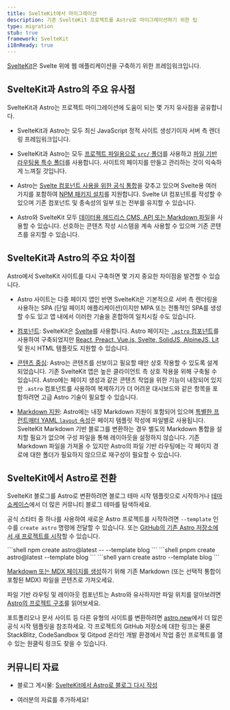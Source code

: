 ```yaml
---
title: SvelteKit에서 마이그레이션
description: 기존 SvelteKit 프로젝트를 Astro로 마이그레이션하기 위한 팁
type: migration
stub: true
framework: SvelteKit
i18nReady: true
---
```



[SvelteKit](https://kit.svelte.dev)은 Svelte 위에 웹 애플리케이션을 구축하기 위한 프레임워크입니다.

## SvelteKit과 Astro의 주요 유사점

SvelteKit과 Astro는 프로젝트 마이그레이션에 도움이 되는 몇 가지 유사점을 공유합니다.

- SvelteKit과 Astro는 모두 최신 JavaScript 정적 사이트 생성기이자 서버 측 렌더링 프레임워크입니다.

- SvelteKit과 Astro는 모두 [프로젝트 파일용으로 `src/` 폴더](/ko/basics/project-structure/#src)를 사용하고 [파일 기반 라우팅용 특수 폴더](/ko/basics/astro-pages/)를 사용합니다. 사이트의 페이지를 만들고 관리하는 것이 익숙하게 느껴질 것입니다.

- Astro는 [Svelte 컴포넌트 사용을 위한 공식 통합](/ko/guides/integrations-guide/svelte/)을 갖추고 있으며 Svelte용 여러 가지를 포함하여 [NPM 패키지 설치](/ko/guides/imports/#npm-패키지)를 지원합니다. Svelte UI 컴포넌트를 작성할 수 있으며 기존 컴포넌트 및 종속성의 일부 또는 전부를 유지할 수 있습니다.

- Astro와 SvelteKit 모두 [데이터용 헤드리스 CMS, API 또는 Markdown 파일](/ko/guides/data-fetching/)을 사용할 수 있습니다. 선호하는 콘텐츠 작성 시스템을 계속 사용할 수 있으며 기존 콘텐츠를 유지할 수 있습니다.

## SvelteKit과 Astro의 주요 차이점

Astro에서 SvelteKit 사이트를 다시 구축하면 몇 가지 중요한 차이점을 발견할 수 있습니다.

- Astro 사이트는 다중 페이지 앱인 반면 SvelteKit은 기본적으로 서버 측 렌더링을 사용하는 SPA (단일 페이지 애플리케이션)이지만 MPA 또는 전통적인 SPA를 생성할 수도 있고 앱 내에서 이러한 기술을 혼합하여 일치시킬 수도 있습니다.

- [컴포넌트](/ko/basics/astro-components/): SvelteKit은 [Svelte](https://svelte.dev)를 사용합니다. Astro 페이지는 [`.astro` 컴포넌트](/ko/basics/astro-components/)를 사용하여 구축되었지만 [React, Preact, Vue.js, Svelte, SolidJS, AlpineJS, Lit](/ko/guides/framework-components/) 및 원시 HTML 템플릿도 지원할 수 있습니다.

- [콘텐츠 중심](/ko/concepts/why-astro/#콘텐츠-중심): Astro는 콘텐츠를 선보이고 필요할 때만 상호 작용할 수 있도록 설계되었습니다. 기존 SvelteKit 앱은 높은 클라이언트 측 상호 작용을 위해 구축될 수 있습니다. Astro에는 페이지 생성과 같은 콘텐츠 작업을 위한 기능이 내장되어 있지만 `.astro` 컴포넌트를 사용하여 복제하기가 더 어려운 대시보드와 같은 항목을 포함하려면 고급 Astro 기술이 필요할 수 있습니다.

- [Markdown 지원](/ko/guides/markdown-content/): Astro에는 내장 Markdown 지원이 포함되어 있으며 [특별한 프런트매터 YAML `layout` 속성](/ko/basics/layouts/#markdownmdx-레이아웃)은 페이지 템플릿 작성에 파일별로 사용됩니다. SvelteKit Markdown 기반 블로그를 변환하는 경우 별도의 Markdown 통합을 설치할 필요가 없으며 구성 파일을 통해 레이아웃을 설정하지 않습니다. 기존 Markdown 파일을 가져올 수 있지만 Astro의 파일 기반 라우팅에는 각 페이지 경로에 대한 폴더가 필요하지 않으므로 재구성이 필요할 수 있습니다.

## SvelteKit에서 Astro로 전환

SvelteKit 블로그를 Astro로 변환하려면 블로그 테마 시작 템플릿으로 시작하거나 [테마 쇼케이스](https://astro.build/themes/)에서 더 많은 커뮤니티 블로그 테마를 탐색하세요.

공식 스타터 중 하나를 사용하여 새로운 Astro 프로젝트를 시작하려면 `--template` 인수를 `create astro` 명령에 전달할 수 있습니다. 또는 [GitHub의 기존 Astro 저장소에서 새 프로젝트를 시작](/ko/install-and-setup/#테마-또는-시작-템플릿-사용)할 수 있습니다.

  <PackageManagerTabs>
    <Fragment slot="npm">
    ```shell
    npm create astro@latest -- --template blog
    ```
    </Fragment>
    <Fragment slot="pnpm">
    ```shell
    pnpm create astro@latest --template blog
    ```
    </Fragment>
    <Fragment slot="yarn">
    ```shell
    yarn create astro --template blog
    ```
    </Fragment>
  </PackageManagerTabs>

[Markdown 또는 MDX 페이지를 생성](/ko/guides/markdown-content/)하기 위해 기존 Markdown (또는 선택적 통합이 포함된 MDX) 파일을 콘텐츠로 가져오세요.

파일 기반 라우팅 및 레이아웃 컴포넌트는 Astro와 유사하지만 파일 위치를 알아보려면 [Astro의 프로젝트 구조](/ko/basics/project-structure/)를 읽어보세요.

포트폴리오나 문서 사이트 등 다른 유형의 사이트를 변환하려면 [astro.new](https://astro.new)에서 더 많은 공식 시작 템플릿을 참조하세요. 각 프로젝트의 GitHub 저장소에 대한 링크는 물론 StackBlitz, CodeSandbox 및 Gitpod 온라인 개발 환경에서 작업 중인 프로젝트를 열 수 있는 원클릭 링크도 찾을 수 있습니다.

## 커뮤니티 자료

- 블로그 게시물: [SvelteKit에서 Astro로 블로그 다시 작성](https://kharann.com/blog/rewriting-my-blog/)

- 여러분의 자료를 추가하세요!
